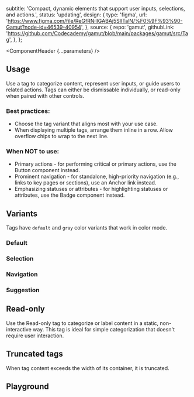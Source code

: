 


  subtitle:
    'Compact, dynamic elements that support user inputs, selections, and actions.',
  status: 'updating',
  design: {
    type: 'figma',
    url: 'https://www.figma.com/file/ReGfRNillGABAj5SlITalN/%F0%9F%93%90-Gamut?node-id=46539-40954',
  },
  source: {
    repo: 'gamut',
    githubLink:
      'https://github.com/Codecademy/gamut/blob/main/packages/gamut/src/Tag',
  },
};

<Meta of={TagStories} />

<ComponentHeader {...parameters} />

## Usage

Use a tag to categorize content, represent user inputs, or guide users to related actions. Tags can either be dismissable individually, or read-only when paired with other controls.

### Best practices:

- Choose the tag variant that aligns most with your use case.
- When displaying multiple tags, arrange them inline in a row. Allow overflow chips to wrap to the next line.

### When NOT to use:

- Primary actions - for performing critical or primary actions, use the Button component instead.
- Prominent navigation - for standalone, high-priority navigation (e.g., links to key pages or sections), use an Anchor link instead.
- Emphasizing statuses or attributes - for highlighting statuses or attributes, use the Badge component instead.

## Variants

Tags have `default` and `gray` color variants that work in color mode.

### Default

<Canvas of={TagStories.Default} />
<Canvas of={TagStories.ReadOnlyLarge} />

### Selection

<Canvas of={TagStories.Selection} />
<Canvas of={TagStories.SelectionLarge} />

### Navigation

<Canvas of={TagStories.Navigation} />

### Suggestion

<Canvas of={TagStories.Suggestion} />

## Read-only

Use the Read-only tag to categorize or label content in a static, non-interactive way. This tag is ideal for simple categorization that doesn't require user interaction.

<Canvas of={TagStories.ReadOnly} />

## Truncated tags

When tag content exceeds the width of its container, it is truncated.

<Canvas of={TagStories.Truncated} />

## Playground

<Canvas sourceState="shown" of={TagStories.Default} />

<Controls />
